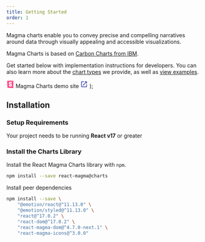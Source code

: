 ```yaml
---
title: Getting Started
order: 1
---
```



<PageContent componentName="getting_started" type="data_visualization_intro">

<LeadParagraph>
  Magma charts enable you to convey precise and compelling narratives around
  data through visually appealing and accessible visualizations. 
</LeadParagraph>

Magma Charts is based on [Carbon Charts from IBM](https://charts.carbondesignsystem.com/introduction).

Get started below with implementation instructions for developers. You can also learn more about the [chart types](../../data-visualization/chart-types) we provide, as well as [view examples](../../data-visualization/chart-demos).

  <Link
    to="https://storybook-preview-1544--upbeat-sinoussi-f675aa.netlify.app/?path=/story/carbonchart"
    target="_blank"
  >
    <Flex
      behavior={FlexBehavior.container}
      alignItems={FlexAlignItems.center}
      style={{
        backgroundColor: magma.colors.neutral200,
        width: 'fit-content',
        gap: magma.spaceScale.spacing03,
        padding: `${magma.spaceScale.spacing04} ${magma.spaceScale.spacing05}`,
        borderRadius: magma.spaceScale.spacing03,
      }}
    >
      <svg
        width="20"
        height="20"
        viewBox="0 0 20 20"
        fill="none"
        xmlns="http://www.w3.org/2000/svg"
      >
        <g clip-path="url(#clip0_2272_35)">
          <path
            d="M2.59394 18.3902L1.97569 1.91682C1.95528 1.37276 2.37244 0.911686 2.91581 0.877725L16.9276 0.00198812C17.4807 -0.0325801 17.9571 0.387766 17.9916 0.940857C17.9929 0.961695 17.9936 0.982569 17.9936 1.00345V18.9541C17.9936 19.5083 17.5444 19.9576 16.9902 19.9576C16.9752 19.9576 16.9602 19.9572 16.9452 19.9566L3.55162 19.355C3.03 19.3316 2.61352 18.912 2.59394 18.3902Z"
            fill="#FF4785"
          />
          <mask
            id="mask0_2272_35"
            style="mask-type:luminance"
            maskUnits="userSpaceOnUse"
            x="1"
            y="0"
            width="17"
            height="20"
          >
            <path
              d="M2.59394 18.3902L1.97569 1.91682C1.95528 1.37276 2.37244 0.911686 2.91581 0.877725L16.9276 0.00198812C17.4807 -0.0325801 17.9571 0.387766 17.9916 0.940857C17.9929 0.961695 17.9936 0.982569 17.9936 1.00345V18.9541C17.9936 19.5083 17.5444 19.9576 16.9902 19.9576C16.9752 19.9576 16.9602 19.9572 16.9452 19.9566L3.55162 19.355C3.03 19.3316 2.61352 18.912 2.59394 18.3902Z"
              fill="white"
            />
          </mask>
          <g mask="url(#mask0_2272_35)">
            <path
              d="M13.8035 2.4531L13.8992 0.15119L15.8235 0L15.9064 2.37388C15.9093 2.4565 15.8446 2.52581 15.762 2.5287C15.7266 2.52993 15.692 2.51859 15.6642 2.49669L14.9221 1.91213L14.0435 2.57857C13.9777 2.62853 13.8838 2.61564 13.8338 2.54978C13.8128 2.52206 13.8021 2.48787 13.8035 2.4531ZM11.3426 7.52228C11.3426 7.91266 13.9722 7.72556 14.3252 7.45134C14.3252 4.7929 12.8987 3.39593 10.2867 3.39593C7.67458 3.39593 6.21107 4.81464 6.21107 6.94269C6.21107 10.6491 11.2129 10.72 11.2129 12.7416C11.2129 13.3091 10.9351 13.6461 10.3237 13.6461C9.52712 13.6461 9.21219 13.2392 9.24924 11.856C9.24924 11.5559 6.21107 11.4624 6.11844 11.856C5.88258 15.2081 7.97099 16.1749 10.3608 16.1749C12.6764 16.1749 14.4919 14.9406 14.4919 12.7062C14.4919 8.73381 9.41597 8.84021 9.41597 6.87176C9.41597 6.07374 10.0088 5.96733 10.3608 5.96733C10.7313 5.96733 11.3982 6.03264 11.3426 7.52228Z"
              fill="white"
            />
          </g>
        </g>
        <defs>
          <clipPath id="clip0_2272_35">
            <rect width="20" height="20" fill="white" />
          </clipPath>
        </defs>
      </svg>
      <span>Magma Charts demo site</span>
      <svg
        width="20"
        height="20"
        viewBox="0 0 20 20"
        fill="none"
        xmlns="http://www.w3.org/2000/svg"
      >
        <path
          d="M15 15.8333H5C4.54167 15.8333 4.16667 15.4583 4.16667 15V5C4.16667 4.54167 4.54167 4.16667 5 4.16667H9.16667C9.625 4.16667 10 3.79167 10 3.33333C10 2.875 9.625 2.5 9.16667 2.5H4.16667C3.24167 2.5 2.5 3.25 2.5 4.16667V15.8333C2.5 16.75 3.25 17.5 4.16667 17.5H15.8333C16.75 17.5 17.5 16.75 17.5 15.8333V10.8333C17.5 10.375 17.125 10 16.6667 10C16.2083 10 15.8333 10.375 15.8333 10.8333V15C15.8333 15.4583 15.4583 15.8333 15 15.8333ZM11.6667 3.33333C11.6667 3.79167 12.0417 4.16667 12.5 4.16667H14.6583L7.05 11.775C6.725 12.1 6.725 12.625 7.05 12.95C7.375 13.275 7.9 13.275 8.225 12.95L15.8333 5.34167V7.5C15.8333 7.95833 16.2083 8.33333 16.6667 8.33333C17.125 8.33333 17.5 7.95833 17.5 7.5V3.33333C17.5 2.875 17.125 2.5 16.6667 2.5H12.5C12.0417 2.5 11.6667 2.875 11.6667 3.33333Z"
          fill="#3942B0"
        />
      </svg>
    </Flex>
  </Link>
);

<MagmaChartsSiteLink />

## Installation

### Setup Requirements

Your project needs to be running **React v17** or greater

### Install the Charts Library

Install the React Magma Charts library with `npm`.

```sh title noRender noCodeSandbox
npm install --save react-magma@charts
```

Install peer dependencies

```sh title noRender noCodeSandbox
npm install --save \
    "@emotion/react@^11.13.0" \
    "@emotion/styled@^11.13.0" \
    "react@^17.0.2" \
    "react-dom@^17.0.2" \
    "react-magma-dom@^4.7.0-next.1" \
    "react-magma-icons@^3.0.0"
```

</PageContent>
